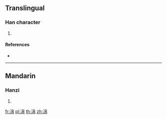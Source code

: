 ==Translingual==

===Han character===
{{Han char|rn=85|rad=水|as=08|sn=11|four=|canj=EHAB}}

# {{defn|Han|sort=水08}}

====References====
* {{Han ref|kx=0633.100|dkj=17708|hdz=31652.060|uh=6DFF|ud=28159}}

----

==Mandarin==

===Hanzi===
{{cmn-hanzi|pin=[[mì]] ([[mi4]])|wg=mi<sup>4</sup>}}

# {{defn|lang=cmn|sort=水08}}

[[fr:淿]]
[[pl:淿]]
[[th:淿]]
[[zh:淿]]